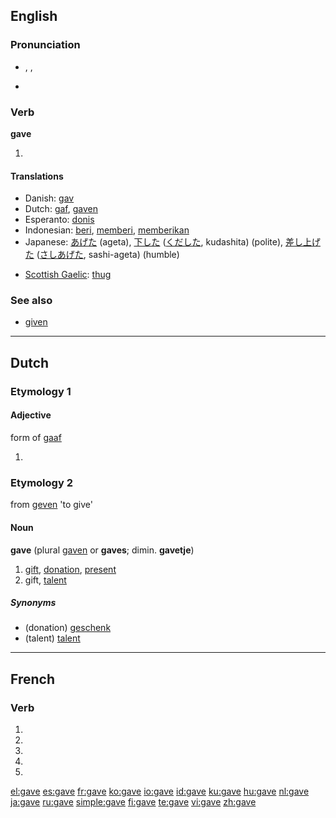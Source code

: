 {{wikipedia|dab=gave}}
{{also|gavé}}
==English==

{{rank|done|days|something|213|gave|asked|soon|almost}}

===Pronunciation===
* {{enPR|gāv}}, {{IPA|/ɡeɪv/}}, {{SAMPA|/geIv/}}
* {{audio|en-us-gave.ogg|Audio (US)}}
*: {{rhymes|eɪv}}

===Verb===
'''gave'''

# {{simple past of|[[give]]}}

====Translations====
{{top}}
* Danish: [[gav]]
* Dutch: [[gaf]], [[gaven]]
* Esperanto: [[donis]]
* Indonesian: [[beri]], [[beri|memberi]], [[beri|memberikan]]
* Japanese: [[あげた]] (ageta), [[下した]] ([[くだした]], kudashita) (polite), [[差し上げた]] ([[さしあげた]], sashi-ageta) (humble)
{{mid}}
* [[Scottish Gaelic]]: [[thug#Scottish Gaelic|thug]]
{{bottom}}

===See also===
* [[given]]

----

==Dutch==

===Etymology 1===

====Adjective====
form of [[gaaf]]
{{infl|nl|adjective}}

# {{defn|Dutch}}

===Etymology 2===
from [[geven]] 'to give'

====Noun====
'''gave''' (plural [[gaven]] or '''gaves'''; dimin. '''gavetje''')

# [[gift]], [[donation]], [[present]]
# gift, [[talent]]

=====Synonyms=====
* (donation) [[geschenk]] {{n}}
* (talent) [[talent]] {{n}}

----

==French==

===Verb===
{{fr-verb-form}}

# {{form of|[[first-person|First-person]] [[singular]] [[present indicative]]|gaver|lang=French}}
# {{form of|[[third-person|Third-person]] [[singular]] [[present indicative]]| gaver|lang=French}}
# {{form of|First-person singular [[present subjunctive]]|gaver|lang=French}}
# {{form of|[[third-person|Third-person]] singular [[present subjunctive]]| gaver|lang=French}}
# {{form of|Second-person singular [[imperative]]|gaver |lang=French}}

[[el:gave]]
[[es:gave]]
[[fr:gave]]
[[ko:gave]]
[[io:gave]]
[[id:gave]]
[[ku:gave]]
[[hu:gave]]
[[nl:gave]]
[[ja:gave]]
[[ru:gave]]
[[simple:gave]]
[[fi:gave]]
[[te:gave]]
[[vi:gave]]
[[zh:gave]]